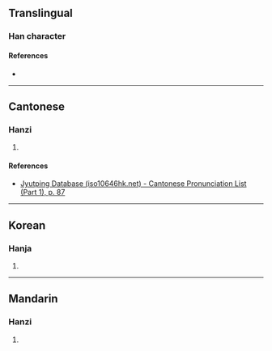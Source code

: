 {{character info/new}}
==Translingual==

===Han character===
{{Han char|rn=32|rad=土|as=07|sn=10|four=|canj=GKOO|ids=⿰土夾}}

====References====
* {{Han ref|kx=0229.260|dkj=05114|dj=0465.160|hdz=10443.100|uh=57C9|ud=22473}}

----

==Cantonese==

===Hanzi===
{{yue-hanzi|jyut=[[gaap3]]|y=gaap3}}

# {{defn|lang=yue|sort=土07}}

====References====
* [http://www.iso10646hk.net/jp/document/download.jsp Jyutping Database (iso10646hk.net) - Cantonese Pronunciation List (Part 1), p. 87]

----

==Korean==

===Hanja===
{{ko-hanja|hangeul=협|rv=hyeop|mr=hyŏp}}

# {{defn|lang=ko|sort=土07}}

----

==Mandarin==

===Hanzi===
{{cmn-hanzi|pin=[[jiá]] ([[jia2]])|wg=chia<sup>2</sup>}}

# {{defn|lang=cmn|sort=土07}}